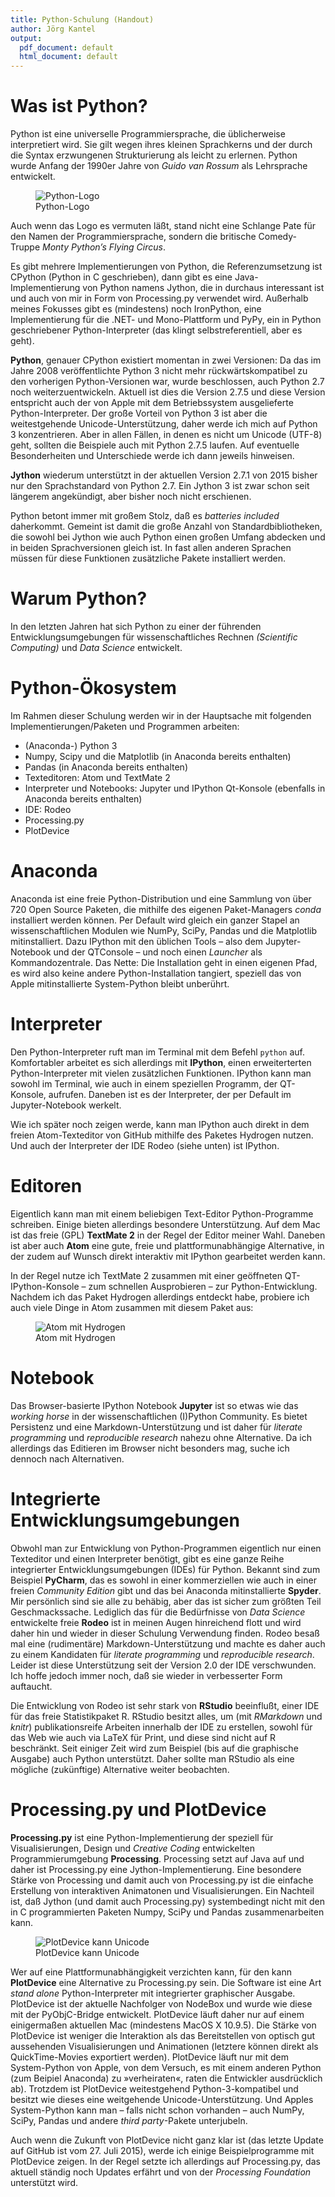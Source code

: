```yaml
---
title: Python-Schulung (Handout)
author: Jörg Kantel
output:
  pdf_document: default
  html_document: default
---
```


# Was ist Python?

Python ist eine universelle Programmiersprache, die üblicherweise interpretiert wird. Sie gilt wegen ihres kleinen Sprachkerns und der durch die Syntax  erzwungenen Strukturierung als leicht zu erlernen. Python wurde Anfang der 1990er Jahre von *Guido van Rossum* als Lehrsprache entwickelt.

![Python-Logo](images/pythonlogo.png)

Auch wenn das Logo es vermuten läßt, stand nicht eine Schlange Pate für den Namen der Programmiersprache, sondern die britische Comedy-Truppe *Monty Python's Flying Circus*.

Es gibt mehrere Implementierungen von Python, die Referenzumsetzung ist CPython (Python in C geschrieben), dann gibt es eine Java-Implementierung von Python namens Jython, die in durchaus interessant ist und auch von mir in Form von Processing.py verwendet wird. Außerhalb meines Fokusses gibt es (mindestens) noch IronPython, eine Implementierung für die .NET- und Mono-Plattform und PyPy, ein in Python geschriebener Python-Interpreter (das klingt selbstreferentiell, aber es geht).

**Python**, genauer CPython existiert momentan in zwei Versionen: Da das im Jahre 2008 veröffentlichte Python 3 nicht mehr rückwärtskompatibel zu den vorherigen Python-Versionen war, wurde beschlossen, auch Python 2.7 noch weiterzuentwickeln. Aktuell ist dies die Version 2.7.5 und diese Version entspricht auch der von Apple mit dem Betriebssystem ausgelieferte Python-Interpreter. Der große Vorteil von Python 3 ist aber die weitestgehende Unicode-Unterstützung, daher werde ich mich auf Python 3 konzentrieren. Aber in allen Fällen, in denen es nicht um Unicode (UTF-8) geht, sollten die Beispiele auch mit Python 2.7.5 laufen. Auf eventuelle Besonderheiten und Unterschiede werde ich dann jeweils hinweisen.

**Jython** wiederum unterstützt in der aktuellen Version 2.7.1 von 2015 bisher nur den Sprachstandard von Python 2.7. Ein Jython 3 ist zwar schon seit längerem angekündigt, aber bisher noch nicht erschienen.

Python betont immer mit großem Stolz, daß es *batteries included* daherkommt. Gemeint ist damit die große Anzahl von Standardbibliotheken, die sowohl bei Jython wie auch Python einen großen Umfang abdecken und in beiden Sprachversionen gleich ist. In fast allen anderen Sprachen müssen für diese Funktionen  zusätzliche Pakete installiert werden.

# Warum Python?

In den letzten Jahren hat sich Python zu einer der führenden Entwicklungsumgebungen für wissenschaftliches Rechnen *(Scientific Computing)* und *Data Science* entwickelt.

# Python-Ökosystem

Im Rahmen dieser Schulung werden wir in der Hauptsache mit folgenden Implementierungen/Paketen und Programmen arbeiten:

  * (Anaconda-) Python 3
  * Numpy, Scipy und die Matplotlib (in Anaconda bereits enthalten)
  * Pandas (in Anaconda bereits enthalten)
  * Texteditoren: Atom und TextMate 2
  * Interpreter und Notebooks: Jupyter und IPython Qt-Konsole (ebenfalls in Anaconda bereits enthalten)
  * IDE: Rodeo
  * Processing.py
  * PlotDevice

# Anaconda

Anaconda ist eine freie Python-Distribution und eine Sammlung von über 720 Open Source Paketen, die mithilfe des eigenen Paket-Managers *conda* installiert werden können. Per Default wird gleich ein ganzer Stapel an wissenschaftlichen Modulen wie NumPy, SciPy, Pandas und die Matplotlib mitinstalliert. Dazu IPython mit den üblichen Tools – also dem Jupyter-Notebook und der QTConsole – und noch einen *Launcher* als Kommandozentrale. Das Nette: Die Installation geht in einen eigenen Pfad, es wird also keine andere Python-Installation tangiert, speziell das von Apple mitinstallierte System-Python bleibt unberührt.

# Interpreter

Den Python-Interpreter ruft man im Terminal mit dem Befehl `python` auf. Komfortabler arbeitet es sich allerdings mit **IPython**, einen erweiterterten Python-Interpreter mit vielen zusätzlichen Funktionen. IPython kann man sowohl im Terminal, wie auch in einem speziellen Programm, der QT-Konsole, aufrufen. Daneben ist es der Interpreter, der per Default im Jupyter-Notebook werkelt.

Wie ich später noch zeigen werde, kann man IPython auch direkt in dem freien Atom-Texteditor von GitHub mithilfe des Paketes Hydrogen nutzen. Und auch der Interpreter der IDE Rodeo (siehe unten) ist IPython.

# Editoren

Eigentlich kann man mit einem beliebigen Text-Editor Python-Programme schreiben. Einige bieten allerdings besondere Unterstützung. Auf dem Mac ist das freie (GPL) **TextMate 2** in der Regel der Editor meiner Wahl. Daneben ist aber auch **Atom** eine gute, freie und plattformunabhängige Alternative, in der zudem auf Wunsch direkt interaktiv mit IPython gearbeitet werden kann.

In der Regel nutze ich TextMate 2 zusammen mit einer geöffneten QT-IPython-Konsole – zum schnellen Ausprobieren – zur Python-Entwicklung. Nachdem ich das Paket Hydrogen allerdings entdeckt habe, probiere ich auch viele Dinge in Atom zusammen mit diesem Paket aus:

![Atom mit Hydrogen](images/hydrogen.jpg)

# Notebook

Das Browser-basierte IPython Notebook **Jupyter** ist so etwas wie das *working horse* in der wissenschaftlichen (I)Python Community. Es bietet Persistenz und eine Markdown-Unterstützung und ist daher für *literate programming* und *reproducible research* nahezu ohne Alternative. Da ich allerdings das Editieren im Browser nicht besonders mag, suche ich dennoch nach Alternativen.

# Integrierte Entwicklungsumgebungen

Obwohl man zur Entwicklung von Python-Programmen eigentlich nur einen Texteditor und einen Interpreter benötigt, gibt es eine ganze Reihe integrierter Entwicklungsumgebungen (IDEs) für Python. Bekannt sind zum Beispiel **PyCharm**, das es sowohl in einer kommerziellen wie auch in einer freien *Community Edition* gibt und das bei Anaconda mitinstallierte **Spyder**. Mir persönlich sind sie alle zu behäbig, aber das ist sicher zum größten Teil Geschmackssache. Lediglich das für die Bedürfnisse von *Data Science* entwickelte freie **Rodeo** ist in meinen Augen hinreichend flott und wird daher hin und wieder in dieser Schulung Verwendung finden. Rodeo besaß mal eine (rudimentäre) Markdown-Unterstützung und machte es daher auch zu einem Kandidaten für *literate programming* und *reproducible research*. Leider ist diese Unterstützung seit der Version 2.0 der IDE verschwunden. Ich hoffe jedoch immer noch, daß sie wieder in verbesserter Form auftaucht.

Die Entwicklung von Rodeo ist sehr stark von **RStudio** beeinflußt, einer IDE für das freie Statistikpaket R. RStudio besitzt alles, um (mit *RMarkdown* und *knitr*) publikationsreife Arbeiten innerhalb der IDE zu erstellen, sowohl für das Web wie auch via LaTeX für Print, und diese sind nicht auf R beschränkt. Seit einiger Zeit wird zum Beispiel (bis auf die graphische Ausgabe) auch Python unterstützt. Daher sollte man RStudio als eine mögliche (zukünftige) Alternative weiter beobachten.

# Processing.py und PlotDevice

**Processing.py** ist eine Python-Implementierung der speziell für Visualisierungen, Design und *Creative Coding* entwickelten Programmierumgebung **Processing**. Processing setzt auf Java auf und daher ist Processing.py eine Jython-Implementierung. Eine besondere Stärke von Processing und damit auch von Processing.py ist die einfache Erstellung von interaktiven Animatonen und Visualisierungen. Ein Nachteil ist, daß Jython (und damit auch Processing.py) systembedingt nicht mit den in C programmierten Paketen Numpy, SciPy und Pandas zusammenarbeiten kann.

![PlotDevice kann Unicode](images/plotdeviceunicode.jpg)

Wer auf eine Plattformunabhängigkeit verzichten kann, für den kann **PlotDevice** eine Alternative zu Processing.py sein. Die Software ist eine Art *stand alone* Python-Interpreter mit integrierter graphischer Ausgabe. PlotDevice ist der aktuelle Nachfolger von NodeBox und wurde wie diese mit der PyObjC-Bridge entwickelt. PlotDevice läuft daher nur auf einem einigermaßen aktuellen Mac (mindestens MacOS X 10.9.5). Die Stärke von PlotDevice ist weniger die Interaktion als das Bereitstellen von optisch gut aussehenden Visualisierungen und Animationen (letztere können direkt als QuickTime-Movies exportiert werden). PlotDevice läuft nur mit dem System-Python von Apple, von dem Versuch, es mit einem anderen Python (zum Beipiel Anaconda) zu »verheiraten«, raten die Entwickler ausdrücklich ab). Trotzdem ist PlotDevice weitestgehend Python-3-kompatibel und besitzt wie dieses eine weitgehende Unicode-Unterstützung. Und Apples System-Python kann man – falls nicht schon vorhanden – auch NumPy, SciPy, Pandas und andere *third party*-Pakete unterjubeln.

Auch wenn die Zukunft von PlotDevice nicht ganz klar ist (das letzte Update auf GitHub ist vom 27. Juli 2015), werde ich einige Beispielprogramme mit PlotDevice zeigen. In der Regel setzte ich allerdings auf Processing.py, das aktuell ständig noch Updates erfährt und von der *Processing Foundation* unterstützt wird. 
